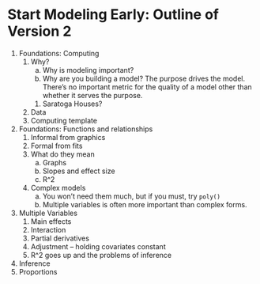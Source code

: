 # Start Modeling Early: Outline of Version 2



#. Foundations: Computing
    1. Why?
        a. Why is modeling important?
        b. Why are you building a model?  The purpose drives the model.  There's no important metric for the quality of a model other than whether it serves the purpose.  
        1. Saratoga Houses?
    1. Data
    #. Computing template
#. Foundations: Functions and relationships
    1. Informal from graphics
    #. Formal from fits
    #. What do they mean
        a. Graphs
        #. Slopes and effect size
        #. R^2
    #. Complex models
        a. You won't need them much, but if you must, try `poly()`
        #. Multiple variables is often more important than complex forms.
#. Multiple Variables
    1. Main effects
    #. Interaction
    #. Partial derivatives
    #. Adjustment -- holding covariates constant
    #. R^2 goes up and the problems of inference
#. Inference
#. Proportions

